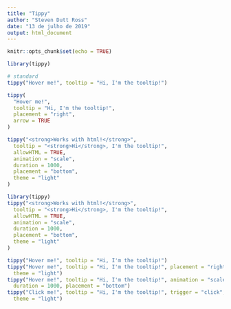 ```yaml
---
title: "Tippy"
author: "Steven Dutt Ross"
date: "13 de julho de 2019"
output: html_document
---
```


```r
knitr::opts_chunk$set(echo = TRUE)
```

```r
library(tippy)

# standard
tippy("Hover me!", tooltip = "Hi, I'm the tooltip!")
```

```r
tippy(
  "Hover me!", 
  tooltip = "Hi, I'm the tooltip!", 
  placement = "right",
  arrow = TRUE
)
```

```r
tippy("<strong>Works with html!</strong>", 
  tooltip = "<strong>Hi</strong>, I'm the tooltip!", 
  allowHTML = TRUE,
  animation = "scale",
  duration = 1000, 
  placement = "bottom",
  theme = "light"
)
```


```r
library(tippy)
tippy("<strong>Works with html!</strong>", 
  tooltip = "<strong>Hi</strong>, I'm the tooltip!", 
  allowHTML = TRUE,
  animation = "scale",
  duration = 1000, 
  placement = "bottom",
  theme = "light"
)
```

```r
tippy("Hover me!", tooltip = "Hi, I'm the tooltip!")
tippy("Hover me!", tooltip = "Hi, I'm the tooltip!", placement = "right",
  theme = "light")
tippy("Hover me!", tooltip = "Hi, I'm the tooltip!", animation = "scale",
  duration = 1000, placement = "bottom")
tippy("Click me!", tooltip = "Hi, I'm the tooltip!", trigger = "click",
  theme = "light")
```




